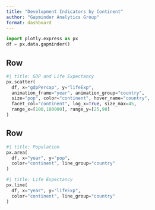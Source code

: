 ```yaml
---
title: "Development Indicators by Continent"
author: "Gapminder Analytics Group"
format: dashboard
---
```


```python
import plotly.express as px
df = px.data.gapminder()
```

## Row {height=60%}

```python
#| title: GDP and Life Expectancy
px.scatter(
  df, x="gdpPercap", y="lifeExp",
  animation_frame="year", animation_group="country",
  size="pop", color="continent", hover_name="country",
  facet_col="continent", log_x=True, size_max=45,
  range_x=[100,100000], range_y=[25,90]
)
```

## Row {height=40%}

```python
#| title: Population
px.area(
  df, x="year", y="pop",
  color="continent", line_group="country"
)
```

```python
#| title: Life Expectancy
px.line(
  df, x="year", y="lifeExp",
  color="continent", line_group="country"
)
```
